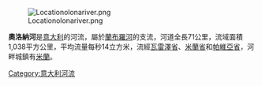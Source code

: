 {{Unreferenced|time=2019-10-20T01:34:15+00:00}}
[[Image:Locationolonariver.png|right]]

'''奧洛納河'''是[[意大利|意大利]]的河流，屬於[[蘭布羅河|蘭布羅河]]的支流，河道全長71公里，流域面積1,038平方公里，平均流量每秒14立方米，流經[[瓦雷澤省|瓦雷澤省]]、[[米蘭省|米蘭省]]和[[帕維亞省|帕維亞省]]，河畔城鎮有[[米蘭|米蘭]]。

{{coord|45|51|20|N|8|49|23|E|region:IT_type:waterbody_source:kolossus-frwiki|display=title}}

{{Italy-geo-stub}}
[[Category:意大利河流|Category:意大利河流]]